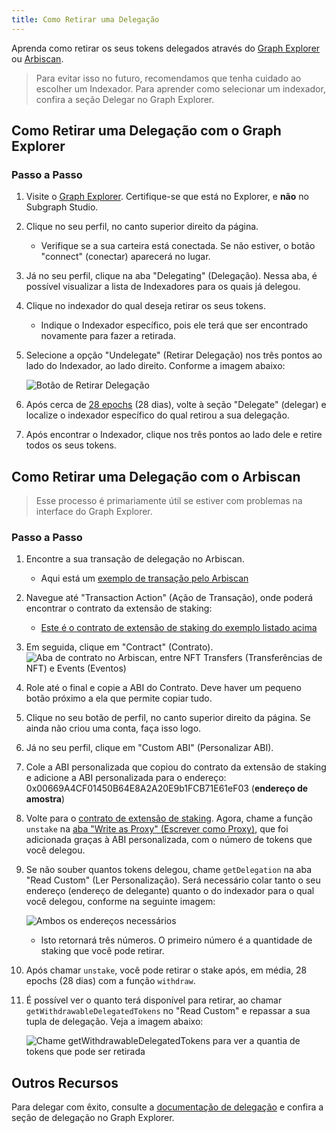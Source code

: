 ```yaml
---
title: Como Retirar uma Delegação
---
```


Aprenda como retirar os seus tokens delegados através do [Graph Explorer](https://thegraph.com/explorer) ou [Arbiscan](https://arbiscan.io/).

> Para evitar isso no futuro, recomendamos que tenha cuidado ao escolher um Indexador. Para aprender como selecionar um indexador, confira a seção Delegar no Graph Explorer.

## Como Retirar uma Delegação com o Graph Explorer

### Passo a Passo

1. Visite o [Graph Explorer](https://thegraph.com/explorer). Certifique-se que está no Explorer, e **não** no Subgraph Studio.

2. Clique no seu perfil, no canto superior direito da página.
   - Verifique se a sua carteira está conectada. Se não estiver, o botão "connect" (conectar) aparecerá no lugar.

3. Já no seu perfil, clique na aba "Delegating" (Delegação). Nessa aba, é possível visualizar a lista de Indexadores para os quais já delegou.

4. Clique no indexador do qual deseja retirar os seus tokens.
   - Indique o Indexador específico, pois ele terá que ser encontrado novamente para fazer a retirada.

5. Selecione a opção "Undelegate" (Retirar Delegação) nos três pontos ao lado do Indexador, ao lado direito. Conforme a imagem abaixo:

   ![Botão de Retirar Delegação](/img/undelegate-button.png)

6. Após cerca de [28 epochs](https://thegraph.com/explorer/network/epochs?chain=arbitrum-one) (28 dias), volte à seção "Delegate" (delegar) e localize o indexador específico do qual retirou a sua delegação.

7. Após encontrar o Indexador, clique nos três pontos ao lado dele e retire todos os seus tokens.

## Como Retirar uma Delegação com o Arbiscan

> Esse processo é primariamente útil se estiver com problemas na interface do Graph Explorer.

### Passo a Passo

1. Encontre a sua transação de delegação no Arbiscan.
   - Aqui está um [exemplo de transação pelo Arbiscan](https://arbiscan.io/tx/0xcf2110eac897099f821064445041031efb32786392bdbe7544a4cb7a6b2e4f9a)

2. Navegue até "Transaction Action" (Ação de Transação), onde poderá encontrar o contrato da extensão de staking:
   - [Este é o contrato de extensão de staking do exemplo listado acima](https://arbiscan.io/address/0x00669A4CF01450B64E8A2A20E9b1FCB71E61eF03)

3. Em seguida, clique em "Contract" (Contrato). ![Aba de contrato no Arbiscan, entre NFT Transfers (Transferências de NFT) e Events (Eventos)](/img/arbiscan-contract.png)

4. Role até o final e copie a ABI do Contrato. Deve haver um pequeno botão próximo a ela que permite copiar tudo.

5. Clique no seu botão de perfil, no canto superior direito da página. Se ainda não criou uma conta, faça isso logo.

6. Já no seu perfil, clique em "Custom ABI" (Personalizar ABI).

7. Cole a ABI personalizada que copiou do contrato da extensão de staking e adicione a ABI personalizada para o endereço: 0x00669A4CF01450B64E8A2A20E9b1FCB71E61eF03 (**endereço de amostra**)

8. Volte para o [contrato de extensão de staking](https://arbiscan.io/address/0x00669A4CF01450B64E8A2A20E9b1FCB71E61eF03#writeProxyContract). Agora, chame a função `unstake` na [aba "Write as Proxy" (Escrever como Proxy)](https://arbiscan.io/address/0x00669A4CF01450B64E8A2A20E9b1FCB71E61eF03#writeProxyContract), que foi adicionada graças à ABI personalizada, com o número de tokens que você delegou.

9. Se não souber quantos tokens delegou, chame `getDelegation` na aba "Read Custom" (Ler Personalização). Será necessário colar tanto o seu endereço (endereço de delegante) quanto o do indexador para o qual você delegou, conforme na seguinte imagem:

   ![Ambos os endereços necessários](/img/get-delegate.png)
   - Isto retornará três números. O primeiro número é a quantidade de staking que você pode retirar.

10. Após chamar `unstake`, você pode retirar o stake após, em média, 28 epochs (28 dias) com a função `withdraw`.

11. É possível ver o quanto terá disponível para retirar, ao chamar `getWithdrawableDelegatedTokens` no "Read Custom" e repassar a sua tupla de delegação. Veja a imagem abaixo:

    ![Chame `getWithdrawableDelegatedTokens` para ver a quantia de tokens que pode ser retirada](/img/withdraw-available.png)

## Outros Recursos

Para delegar com êxito, consulte a [documentação de delegação](/resources/roles/delegating/delegating/) e confira a seção de delegação no Graph Explorer.
